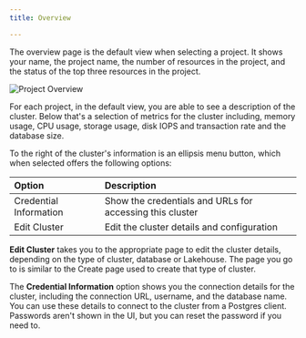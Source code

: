 ```yaml
---
title: Overview

---
```


The overview page is the default view when selecting a project. It shows your name, the project name, the number of resources in the project, and the status of the top three resources in the project.  

![Project Overview](images/project-overview.png)

For each project, in the default view, you are able to see a description of the cluster. Below that's a selection of metrics for the cluster including, memory usage, CPU usage, storage usage, disk IOPS and transaction rate and the database size.

To the right of the cluster's information is an ellipsis menu button, which when selected offers the following options:

| Option                 | Description                                              |
| :--------------------- | :------------------------------------------------------- |
| Credential Information | Show the credentials and URLs for accessing this cluster |
| Edit Cluster           | Edit the cluster details and configuration               |

**Edit Cluster** takes you to the appropriate page to edit the cluster details, depending on the type of cluster, database or Lakehouse. The page you go to is similar to the Create page used to create that type of cluster.

The **Credential Information** option shows you the connection details for the cluster, including the connection URL, username, and the database name. You can use these details to connect to the cluster from a Postgres client. Passwords aren't shown in the UI, but you can reset the password if you need to.
